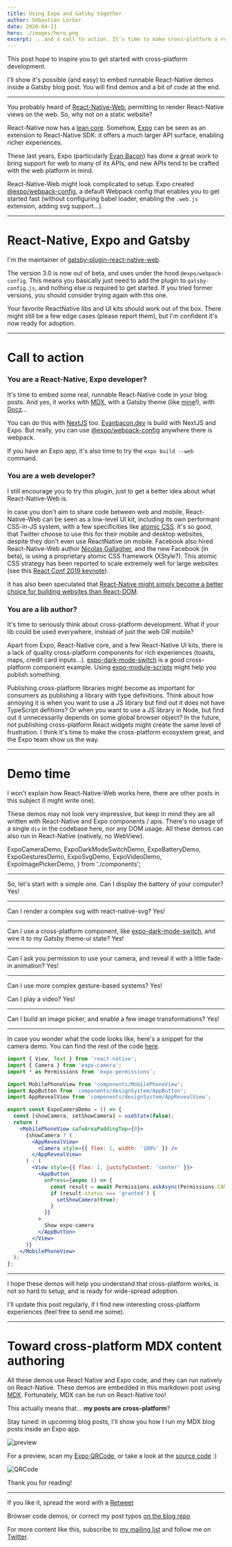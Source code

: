 ```yaml
---
title: Using Expo and Gatsby together
author: Sébastien Lorber
date: 2020-04-21
hero: ./images/hero.png
excerpt: ...and a call to action. It's time to make cross-platform a reality.
---
```


This post hope to inspire you to get started with cross-platform development.

I'll show it's possible (and easy) to embed runnable React-Native demos inside a Gatsby blog post. You will find demos and a bit of code at the end.


------------------------------------------------


You probably heard of [React-Native-Web](https://github.com/necolas/react-native-web), permitting to render React-Native views on the web. So, why not on a static website?

React-Native now has a [lean core](https://github.com/facebook/react-native/issues/23313). Somehow, [Expo](https://expo.io/) can be seen as an extension to React-Native SDK: it offers a much larger API surface, enabling richer experiences.

These last years, Expo (particularly [Evan Bacon](https://twitter.com/baconbrix)) has done a great work to bring support for web to many of its APIs, and new APIs tend to be crafted with the web platform in mind.

React-Native-Web might look complicated to setup. Expo created [@expo/webpack-config](@expo/webpack-config), a default Webpack config that enables you to get started fast (without configuring babel loader, enabling the `.web.js` extension, adding svg support...).


------------------------------------------------


# React-Native, Expo and Gatsby

I'm the maintainer of [gatsby-plugin-react-native-web](https://github.com/slorber/gatsby-plugin-react-native-web).

The version 3.0 is now out of beta, and uses under the hood `@expo/webpack-config`.
This means you basically just need to add the plugin to `gatsby-config.js`, and nothing else is required to get started. If you tried former versions, you should consider trying again with this one.

Your favorite ReactNative libs and UI kits should work out of the box.
There might still be a few edge cases (please report them), but I'm confident it's now ready for adoption.


------------------------------------------------



# Call to action


### You are a React-Native, Expo developer?


It's time to embed some real, runnable React-Native code in your blog posts. And yes, it works with [MDX](https://github.com/mdx-js/mdx), with a Gatsby theme (like [mine](https://github.com/narative/gatsby-theme-novela)!), with [Docz](https://www.docz.site/)...

You can do this with [NextJS](https://dev.to/evanbacon/next-js-expo-and-react-native-for-web-3kd9) too. [Evanbacon.dev](http://evanbacon.dev/) is build with NextJS and Expo. But really, you can use [@expo/webpack-config](https://www.npmjs.com/package/@expo/webpack-config) anywhere there is webpack.

If you have an Expo app, it's also time to try the `expo build --web` command.


### You are a web developer?

I still encourage you to try this plugin, just to get a better idea about what React-Native-Web is.

In case you don't aim to share code between web and mobile, React-Native-Web can be seen as a low-level UI kit, including its own performant CSS-in-JS system, with a few specificities like [atomic CSS](http://necolas.github.io/react-native-web/docs/?path=/docs/guides-style--page#implementation-details).
It's so good, that Twitter choose to use this for their mobile and desktop websites, despite they don't even use ReactNative on mobile.
Facebook also hired React-Native-Web author [Nicolas Gallagher](https://twitter.com/necolas), and the new Facebook (in beta), is using a proprietary atomic CSS framework (XStyle?).
This atomic CSS strategy has been reported to scale extremely well for large websites (see this [React Conf 2019 keynote](https://www.youtube.com/watch?v=9JZHodNR184)).

It has also been speculated that [React-Native might simply become a better choice for building websites than React-DOM](https://www.swyx.io/writing/react-native-web-singularity/).



### You are a lib author?

It's time to seriously think about cross-platform development.
What if your lib could be used everywhere, instead of just the web OR mobile?

Apart from Expo, React-Native core, and a few React-Native UI kits, there is a lack of quality cross-platform components for rich experiences (toasts, maps, credit card inputs...).
[expo-dark-mode-switch](https://github.com/EvanBacon/expo-dark-mode-switch) is a good cross-platform component example. Using [expo-module-scripts](https://www.npmjs.com/package/expo-module-scripts) might help you publish something.

Publishing cross-platform  libraries might become as important for consumers as publishing a library with type definitions.
Think about how annoying it is when you want to use a JS library but find out it does not have TypeScript defitions?
Or when you want to use a JS library in Node, but find out it unnecessarily depends on some global browser object? In the future, not publishing cross-platform React widgets might create the same level of frustration. I think it's time to make the cross-platform ecosystem great, and the Expo team show us the way.




------------------------------------------------













# Demo time

I won't explain how React-Native-Web works here, there are other posts in this subject (I might write one).

These demos may not look very impressive, but keep in mind they are all written with React-Native and Expo components / apis.
There's no usage of a single `div` in the codebase here, nor any DOM usage.
All these demos can also run in React-Native (natively, no WebView).

  ExpoCameraDemo,
  ExpoDarkModeSwitchDemo,
  ExpoBatteryDemo,
  ExpoGesturesDemo,
  ExpoSvgDemo,
  ExpoVideoDemo,
  ExpoImagePickerDemo,
} from './components';


------------------------------------------------

So, let's start with a simple one.
Can I display the battery of your computer? Yes!

<ExpoBatteryDemo />

------------------------------------------------


Can I render a complex svg with react-native-svg? Yes!

<ExpoSvgDemo />


------------------------------------------------


Can I use a cross-platform component, like [expo-dark-mode-switch](https://github.com/EvanBacon/expo-dark-mode-switch), and wire it to my Gatsby theme-ui state? Yes!

<ExpoDarkModeSwitchDemo />

------------------------------------------------



Can I ask you permission to use your camera, and reveal it with a little fade-in animation? Yes!

<ExpoCameraDemo />

------------------------------------------------


Can I use more complex gesture-based systems? Yes!

<ExpoGesturesDemo />



Can I play a video? Yes!

<ExpoVideoDemo />

------------------------------------------------


Can I build an image picker, and enable a few image transformations? Yes!

<ExpoImagePickerDemo />

------------------------------------------------

In case you wonder what the code looks like, here's a snippet for the camera demo.
You can find the rest of the code [here](https://github.com/slorber/sebastienlorber.com/tree/master/content/posts/2020-04-21-using-expo-and-gatsby-together).

```jsx
import { View, Text } from 'react-native';
import { Camera } from 'expo-camera';
import * as Permissions from 'expo-permissions';

import MobilePhoneView from 'components/MobilePhoneView';
import AppButton from 'components/designSystem/AppButton';
import AppRevealView from 'components/designSystem/AppRevealView';

export const ExpoCameraDemo = () => {
  const [showCamera, setShowCamera] = useState(false);
  return (
    <MobilePhoneView safeAreaPaddingTop={0}>
      {showCamera ? (
        <AppRevealView>
          <Camera style={{ flex: 1, width: '100%' }} />
        </AppRevealView>
      ) : (
        <View style={{ flex: 1, justifyContent: 'center' }}>
          <AppButton
            onPress={async () => {
              const result = await Permissions.askAsync(Permissions.CAMERA);
              if (result.status === 'granted') {
                setShowCamera(true);
              }
            }}
          >
            Show expo-camera
          </AppButton>
        </View>
      )}
    </MobilePhoneView>
  );
};
```

------------------------------------------------


I hope these demos will help you understand that cross-platform works, is not so hard to setup, and is ready for wide-spread adoption.

I'll update this post regularly, if I find new interesting cross-platform experiences (feel free to send me some).


------------------------------------------------


# Toward cross-platform MDX content authoring

All these demos use React Native and Expo code, and they can run natively on React-Native.
These demos are embedded in this markdown post using [MDX](https://github.com/mdx-js/mdx).
Fortunately, MDX can be run on React-Native too!

This actually means that... **my posts are cross-platform**?

Stay tuned: in upcoming blog posts, I'll show you how I run my MDX blog posts inside an Expo app.

![preview](./images/preview_smaller.png)

For a preview, scan my [Expo QRCode](https://expo.io/@slorber/sebastien-lorber), or take a look at the [source code](https://github.com/slorber/sebastienlorber.com) :)

![QRCode](./images/qrcode.png)


Thank you for reading!

------------------------------------------------


If you like it, spread the word with a [Retweet]()

Browser code demos, or correct my post typos [on the blog repo](https://github.com/slorber/sebastienlorber.com/tree/master/content/posts/2020-04-21-using-expo-and-gatsby-together)

For more content like this, subscribe to [my mailing list](https://mailchi.mp/4ea4df0b54f7/sebastienlorber) and follow me on [Twitter](https://twitter.com/sebastienlorber).
